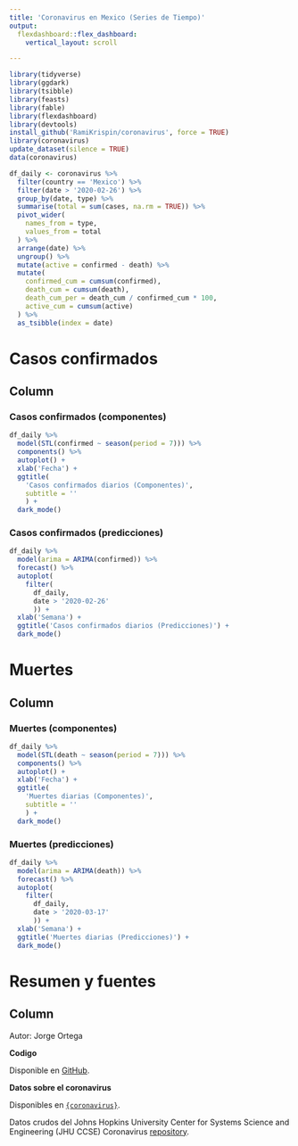 ```yaml
---
title: 'Coronavirus en Mexico (Series de Tiempo)'
output:
  flexdashboard::flex_dashboard:
    vertical_layout: scroll

---
```

  
```r
library(tidyverse)
library(ggdark)
library(tsibble)
library(feasts)
library(fable)
library(flexdashboard)
library(devtools)
install_github('RamiKrispin/coronavirus', force = TRUE)
library(coronavirus)
update_dataset(silence = TRUE)
data(coronavirus)

df_daily <- coronavirus %>%
  filter(country == 'Mexico') %>%
  filter(date > '2020-02-26') %>%
  group_by(date, type) %>%
  summarise(total = sum(cases, na.rm = TRUE)) %>%
  pivot_wider(
    names_from = type,
    values_from = total
  ) %>%
  arrange(date) %>%
  ungroup() %>%
  mutate(active = confirmed - death) %>%
  mutate(
    confirmed_cum = cumsum(confirmed),
    death_cum = cumsum(death),
    death_cum_per = death_cum / confirmed_cum * 100,
    active_cum = cumsum(active)
  ) %>%
  as_tsibble(index = date)
```


Casos confirmados
=======================================================================
  
Column
-----------------------------------------------------------------------
  
### **Casos confirmados (componentes)**

```r
df_daily %>%
  model(STL(confirmed ~ season(period = 7))) %>%
  components() %>%
  autoplot() +
  xlab('Fecha') +
  ggtitle(
    'Casos confirmados diarios (Componentes)',
    subtitle = ''
    ) +
  dark_mode()
```

### **Casos confirmados (predicciones)**

```r
df_daily %>%
  model(arima = ARIMA(confirmed)) %>%
  forecast() %>%
  autoplot(
    filter(
      df_daily,
      date > '2020-02-26'
      )) +
  xlab('Semana') +
  ggtitle('Casos confirmados diarios (Predicciones)') +
  dark_mode()
```


Muertes
=======================================================================
  
Column
-----------------------------------------------------------------------
  
### **Muertes (componentes)**

```r
df_daily %>%
  model(STL(death ~ season(period = 7))) %>%
  components() %>%
  autoplot() +
  xlab('Fecha') +
  ggtitle(
    'Muertes diarias (Componentes)',
    subtitle = ''
    ) +
  dark_mode()
```
  
### **Muertes (predicciones)**

```r
df_daily %>%
  model(arima = ARIMA(death)) %>%
  forecast() %>%
  autoplot(
    filter(
      df_daily,
      date > '2020-03-17'
      )) +
  xlab('Semana') +
  ggtitle('Muertes diarias (Predicciones)') +
  dark_mode()
```

Resumen y fuentes
=======================================================================

Column
-----------------------------------------------------------------------

Autor: Jorge Ortega

**Codigo**
  
Disponible en [GitHub](https://github.com/jisaaco/corona/blob/master/CoronaMexTS.Rmd){target='_blank'}.

**Datos sobre el coronavirus**
  
Disponibles en [`{coronavirus}`](https://github.com/RamiKrispin/coronavirus){target='_blank'}.

Datos crudos del Johns Hopkins University Center for Systems Science and Engineering (JHU CCSE) Coronavirus [repository](https://github.com/RamiKrispin/coronavirus-csv){target='_blank'}.

